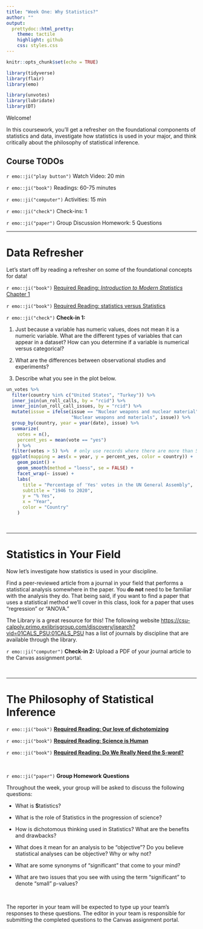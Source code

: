 ```yaml
---
title: "Week One: Why Statistics?"
author: ""
output:
  prettydoc::html_pretty:
    theme: tactile
    highlight: github
    css: styles.css
---
```


```r
knitr::opts_chunk$set(echo = TRUE)
```

```r
library(tidyverse)
library(flair)
library(emo)

library(unvotes)
library(lubridate)
library(DT)
```


Welcome!

In this coursework, you'll get a refresher on the foundational components of 
statistics and data, investigate how statistics is used in your major, and
think critically about the philosophy of statistical inference.

## Course TODOs

`r emo::ji("play button")` Watch Video: 20 min

`r emo::ji("book")` Readings: 60-75 minutes 

`r emo::ji("computer")` Activities: 15 min 

`r emo::ji("check")` Check-ins: 1

`r emo::ji("paper")` Group Discussion Homework: 5 Questions

---

# Data Refresher 

Let's start off by reading a refresher on some of the foundational concepts for 
data! 

`r emo::ji("book")` [Required Reading: *Introduction to Modern Statistics* Chapter 1](https://openintro-ims.netlify.app/data-hello.html)

`r emo::ji("book")` [Required Reading: statistics versus Statistics ](https://critical-inference.com/statistics-vs-statistics/)


`r emo::ji("check")` **Check-in 1:** 

1. Just because a variable has numeric values, does not mean it is a numeric
variable. What are the different types of variables that can appear in a 
dataset? How can you determine if a variable is numerical versus categorical? 

2. What are the differences between observational studies and experiments?

3. Describe what you see in the plot below. 

```r
un_votes %>%
  filter(country %in% c("United States", "Turkey")) %>%
  inner_join(un_roll_calls, by = "rcid") %>%
  inner_join(un_roll_call_issues, by = "rcid") %>%
  mutate(issue = ifelse(issue == "Nuclear weapons and nuclear material",
                        "Nuclear weapons and materials", issue)) %>%
  group_by(country, year = year(date), issue) %>%
  summarize(
    votes = n(),
    percent_yes = mean(vote == "yes")
    ) %>%
  filter(votes > 5) %>%  # only use records where there are more than 5 votes
  ggplot(mapping = aes(x = year, y = percent_yes, color = country)) +
    geom_point() +
    geom_smooth(method = "loess", se = FALSE) +
    facet_wrap(~ issue) +
    labs(
      title = "Percentage of 'Yes' votes in the UN General Assembly",
      subtitle = "1946 to 2020",
      y = "% Yes",
      x = "Year",
      color = "Country"
    )
```

</br>

---

# Statistics in Your Field

Now let's investigate how statistics is used in your discipline. 

Find a peer-reviewed article from a journal in your field that performs a 
statistical analysis somewhere in the paper. You **do not** need to be familiar
with the analysis they do. That being said, if you want to find a paper that
uses a statistical method we'll cover in this class, look for a paper that uses
"regression" or "ANOVA." 

The Library is a great resource for this! The following website [https://csu-calpoly.primo.exlibrisgroup.com/discovery/jsearch?vid=01CALS_PSU:01CALS_PSU](https://csu-calpoly.primo.exlibrisgroup.com/discovery/jsearch?vid=01CALS_PSU:01CALS_PSU) has a list of journals by discipline that are available through the
library. 

`r emo::ji("computer")` **Check-in 2:** Upload a PDF of your journal article to 
the Canvas assignment portal. 

</br>

---

# The Philosophy of Statistical Inference 

`r emo::ji("book")` [**Required Reading: Our love of dichotomizing**](https://critical-inference.com/our-love-of-dichotomizing/)

`r emo::ji("book")` [**Required Reading: Science is Human**](https://critical-inference.com/science-is-human/)

`r emo::ji("book")` [**Required Reading: Do We Really Need the S-word?**](https://www.americanscientist.org/article/do-we-really-need-the-s-word)

</br>

`r emo::ji("paper")` **Group Homework Questions**

Throughout the week, your group will be asked to discuss the following 
questions:

- What is **S**tatistics?

- What is the role of Statistics in the progression of science?

- How is dichotomous thinking used in Statistics? What are the benefits and 
drawbacks?

- What does it mean for an analysis to be "objective"? Do you believe 
statistical analyses can be objective? Why or why not?

- What are some synonyms of "significant" that come to your mind?

- What are two issues that you see with using the term "significant" to denote 
"small" p-values? 

</br> 

The reporter in your team will be expected to type up your team's responses to 
these questions. The editor in your team is responsible for submitting the 
completed questions to the Canvas assignment portal. 
